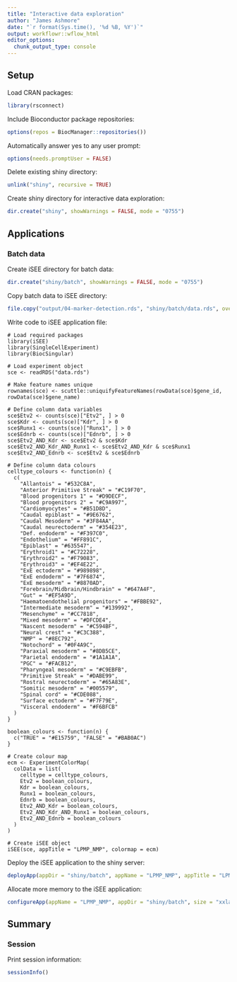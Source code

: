 ```yaml
---
title: "Interactive data exploration"
author: "James Ashmore"
date: "`r format(Sys.time(), '%d %B, %Y')`"
output: workflowr::wflow_html
editor_options:
  chunk_output_type: console
---
```


## Setup

Load CRAN packages:

```r
library(rsconnect)
```

Include Bioconductor package repositories:

```r
options(repos = BiocManager::repositories())
```

Automatically answer yes to any user prompt:

```r
options(needs.promptUser = FALSE)
```

Delete existing shiny directory:

```r
unlink("shiny", recursive = TRUE)
```

Create shiny directory for interactive data exploration:

```r
dir.create("shiny", showWarnings = FALSE, mode = "0755")
```

## Applications {.tabset}

### Batch data

Create iSEE directory for batch data:

```r
dir.create("shiny/batch", showWarnings = FALSE, mode = "0755")
```

Copy batch data to iSEE directory:

```r
file.copy("output/04-marker-detection.rds", "shiny/batch/data.rds", overwrite = TRUE)
```

Write code to iSEE application file:

```cat
# Load required packages
library(iSEE)
library(SingleCellExperiment)
library(BiocSingular)

# Load experiment object
sce <- readRDS("data.rds")

# Make feature names unique
rownames(sce) <- scuttle::uniquifyFeatureNames(rowData(sce)$gene_id, rowData(sce)$gene_name)

# Define column data variables
sce$Etv2 <- counts(sce)["Etv2", ] > 0
sce$Kdr <- counts(sce)["Kdr", ] > 0
sce$Runx1 <- counts(sce)["Runx1", ] > 0
sce$Ednrb <- counts(sce)["Ednrb", ] > 0
sce$Etv2_AND_Kdr <- sce$Etv2 & sce$Kdr
sce$Etv2_AND_Kdr_AND_Runx1 <- sce$Etv2_AND_Kdr & sce$Runx1
sce$Etv2_AND_Ednrb <- sce$Etv2 & sce$Ednrb

# Define column data colours
celltype_colours <- function(n) {
  c(
    "Allantois" = "#532C8A",
    "Anterior Primitive Streak" = "#C19F70",
    "Blood progenitors 1" = "#D9DECF",
    "Blood progenitors 2" = "#C9A997",
    "Cardiomyocytes" = "#B51D8D",
    "Caudal epiblast" = "#9E6762",
    "Caudal Mesoderm" = "#3F84AA",
    "Caudal neurectoderm" = "#354E23",
    "Def. endoderm" = "#F397C0",
    "Endothelium" = "#FF891C",
    "Epiblast" = "#635547",
    "Erythroid1" = "#C72228",
    "Erythroid2" = "#F79083",
    "Erythroid3" = "#EF4E22",
    "ExE ectoderm" = "#989898",
    "ExE endoderm" = "#7F6874",
    "ExE mesoderm" = "#8870AD",
    "Forebrain/Midbrain/Hindbrain" = "#647A4F",
    "Gut" = "#EF5A9D",
    "Haematoendothelial progenitors" = "#FBBE92",
    "Intermediate mesoderm" = "#139992",
    "Mesenchyme" = "#CC7818",
    "Mixed mesoderm" = "#DFCDE4",
    "Nascent mesoderm" = "#C594BF",
    "Neural crest" = "#C3C388",
    "NMP" = "#8EC792",
    "Notochord" = "#0F4A9C",
    "Paraxial mesoderm" = "#8DB5CE",
    "Parietal endoderm" = "#1A1A1A",
    "PGC" = "#FACB12",
    "Pharyngeal mesoderm" = "#C9EBFB",
    "Primitive Streak" = "#DABE99",
    "Rostral neurectoderm" = "#65A83E",
    "Somitic mesoderm" = "#005579",
    "Spinal cord" = "#CDE088",
    "Surface ectoderm" = "#F7F79E",
    "Visceral endoderm" = "#F6BFCB"
  )
}

boolean_colours <- function(n) {
  c("TRUE" = "#E15759", "FALSE" = "#BAB0AC")
}

# Create colour map
ecm <- ExperimentColorMap(
  colData = list(
    celltype = celltype_colours,
    Etv2 = boolean_colours,
    Kdr = boolean_colours,
    Runx1 = boolean_colours,
    Ednrb = boolean_colours,
    Etv2_AND_Kdr = boolean_colours,
    Etv2_AND_Kdr_AND_Runx1 = boolean_colours,
    Etv2_AND_Ednrb = boolean_colours
  )
)

# Create iSEE object
iSEE(sce, appTitle = "LPMP_NMP", colormap = ecm)
```

Deploy the iSEE application to the shiny server:

```r
deployApp(appDir = "shiny/batch", appName = "LPMP_NMP", appTitle = "LPMP_NMP", launch.browser = FALSE, forceUpdate = TRUE)
```

Allocate more memory to the iSEE application:

```r
configureApp(appName = "LPMP_NMP", appDir = "shiny/batch", size = "xxlarge")
```

<!-- ### Atlas data -->

<!-- Create iSEE directory for atlas data: -->

<!-- ```{r} -->
<!-- dir.create("shiny/atlas", showWarnings = FALSE, mode = "0755") -->
<!-- ``` -->

<!-- Copy atlas data to iSEE directory: -->

<!-- ```{r} -->
<!-- file.copy("output/02-atlas-integration.rds", "shiny/atlas/data.rds", overwrite = TRUE) -->
<!-- ``` -->

<!-- Write code to iSEE application file: -->

<!-- ```{cat, engine.opts = list(file = "shiny/atlas/app.R"), class.source = "r"} -->
<!-- # Load required packages -->
<!-- library(iSEE) -->
<!-- library(SingleCellExperiment) -->
<!-- library(BiocSingular) -->

<!-- # Load experiment object -->
<!-- sce <- readRDS("data.rds") -->

<!-- # Make feature names unique -->
<!-- rownames(sce) <- scuttle::uniquifyFeatureNames(rowData(sce)$gene_id, rowData(sce)$gene_name) -->

<!-- # Define column data variables -->
<!-- sce$source <- "ATLAS" -->
<!-- sce$source[sce$batch == "LPMP_EHF"] <- "LPMP_EHF" -->
<!-- sce$source[sce$batch == "LPMP_LHF"] <- "LPMP_LHF" -->
<!-- sce$source[sce$batch == "NMP_EHF"] <- "NMP_EHF" -->
<!-- sce$Etv2 <- counts(sce)["Etv2", ] > 0 -->
<!-- sce$Kdr <- counts(sce)["Kdr", ] > 0 -->
<!-- sce$Runx1 <- counts(sce)["Runx1", ] > 0 -->
<!-- sce$Ednrb <- counts(sce)["Ednrb", ] > 0 -->
<!-- sce$Etv2_AND_Kdr <- sce$Etv2 & sce$Kdr -->
<!-- sce$Etv2_AND_Kdr_AND_Runx1 <- sce$Etv2_AND_Kdr & sce$Runx1 -->
<!-- sce$Etv2_AND_Ednrb <- sce$Etv2 & sce$Ednrb -->

<!-- # Define column data colours -->
<!-- celltype_colours <- function(n) { -->
<!--   c( -->
<!--     "Allantois" = "#532C8A", -->
<!--     "Anterior Primitive Streak" = "#C19F70", -->
<!--     "Blood progenitors 1" = "#D9DECF", -->
<!--     "Blood progenitors 2" = "#C9A997", -->
<!--     "Cardiomyocytes" = "#B51D8D", -->
<!--     "Caudal epiblast" = "#9E6762", -->
<!--     "Caudal Mesoderm" = "#3F84AA", -->
<!--     "Caudal neurectoderm" = "#354E23", -->
<!--     "Def. endoderm" = "#F397C0", -->
<!--     "Endothelium" = "#FF891C", -->
<!--     "Epiblast" = "#635547", -->
<!--     "Erythroid1" = "#C72228", -->
<!--     "Erythroid2" = "#F79083", -->
<!--     "Erythroid3" = "#EF4E22", -->
<!--     "ExE ectoderm" = "#989898", -->
<!--     "ExE endoderm" = "#7F6874", -->
<!--     "ExE mesoderm" = "#8870AD", -->
<!--     "Forebrain/Midbrain/Hindbrain" = "#647A4F", -->
<!--     "Gut" = "#EF5A9D", -->
<!--     "Haematoendothelial progenitors" = "#FBBE92", -->
<!--     "Intermediate mesoderm" = "#139992", -->
<!--     "Mesenchyme" = "#CC7818", -->
<!--     "Mixed mesoderm" = "#DFCDE4", -->
<!--     "Nascent mesoderm" = "#C594BF", -->
<!--     "Neural crest" = "#C3C388", -->
<!--     "NMP" = "#8EC792", -->
<!--     "Notochord" = "#0F4A9C", -->
<!--     "Paraxial mesoderm" = "#8DB5CE", -->
<!--     "Parietal endoderm" = "#1A1A1A", -->
<!--     "PGC" = "#FACB12", -->
<!--     "Pharyngeal mesoderm" = "#C9EBFB", -->
<!--     "Primitive Streak" = "#DABE99", -->
<!--     "Rostral neurectoderm" = "#65A83E", -->
<!--     "Somitic mesoderm" = "#005579", -->
<!--     "Spinal cord" = "#CDE088", -->
<!--     "Surface ectoderm" = "#F7F79E", -->
<!--     "Visceral endoderm" = "#F6BFCB" -->
<!--   ) -->
<!-- } -->

<!-- source_colours <- function(n) { -->
<!--   c("ATLAS" = "#BAB0AC", "LPMP_EHF" = "#4E79A7", "LPMP_LHF" = "#E15759", "NMP_EHF" = "#59A14F") -->
<!-- } -->

<!-- boolean_colours <- function(n) { -->
<!--   c("TRUE" = "#E15759", "FALSE" = "#BAB0AC") -->
<!-- } -->

<!-- # Create colour map -->
<!-- ecm <- ExperimentColorMap( -->
<!-- 	colData = list( -->
<!-- 		celltype = celltype_colours, -->
<!-- 		source = source_colours, -->
<!-- 		Etv2 = boolean_colours, -->
<!-- 		Kdr = boolean_colours, -->
<!-- 		Runx1 = boolean_colours, -->
<!-- 		Ednrb = boolean_colours, -->
<!-- 		Etv2_AND_Kdr = boolean_colours, -->
<!-- 		Etv2_AND_Kdr_AND_Runx1 = boolean_colours, -->
<!-- 		Etv2_AND_Ednrb = boolean_colours -->
<!-- 	) -->
<!-- ) -->

<!-- # Set iSEE options -->
<!-- iSEEOptions$set(downsample = TRUE) -->
<!-- iSEEOptions$set(color.maxlevels = 37) -->

<!-- # Create iSEE object -->
<!-- iSEE(sce, appTitle = "LPMP_NMP_ATLAS", colormap = ecm) -->
<!-- ``` -->

<!-- Deploy the iSEE application to the shiny server: -->

<!-- ```{r} -->
<!-- deployApp(appDir = "shiny/atlas", appName = "LPMP_NMP_ATLAS", appTitle = "LPMP_NMP_ATLAS", launch.browser = FALSE, forceUpdate = TRUE) -->
<!-- ``` -->

<!-- Allocate more memory to the iSEE application: -->

<!-- ```{r} -->
<!-- configureApp(appName = "LPMP_NMP_ATLAS", appDir = "shiny/atlas", size = "xxxlarge") -->
<!-- ``` -->

<!-- ### Human data -->

<!-- Create iSEE directory for human data: -->

<!-- ```{r} -->
<!-- dir.create("shiny/human", showWarnings = FALSE, mode = "0755") -->
<!-- ``` -->

<!-- Copy human data to iSEE directory: -->

<!-- ```{r} -->
<!-- file.copy("output/03-human-integration.rds", "shiny/human/data.rds", overwrite = TRUE) -->
<!-- ``` -->

<!-- Write code to iSEE application file: -->

<!-- ```{cat, engine.opts = list(file = "shiny/human/app.R"), class.source = "r"} -->
<!-- # Load required packages -->
<!-- library(iSEE) -->
<!-- library(SingleCellExperiment) -->
<!-- library(BiocSingular) -->

<!-- # Load experiment object -->
<!-- sce <- readRDS("data.rds") -->

<!-- # Make feature names unique -->
<!-- rownames(sce) <- scuttle::uniquifyFeatureNames(rowData(sce)$Mouse_ID, rowData(sce)$Mouse_Symbol) -->

<!-- # Define column data variables -->
<!-- sce$Etv2 <- counts(sce)["Etv2", ] > 0 -->
<!-- sce$Kdr <- counts(sce)["Kdr", ] > 0 -->
<!-- sce$Runx1 <- counts(sce)["Runx1", ] > 0 -->
<!-- sce$Ednrb <- counts(sce)["Ednrb", ] > 0 -->
<!-- sce$Etv2_AND_Kdr <- sce$Etv2 & sce$Kdr -->
<!-- sce$Etv2_AND_Kdr_AND_Runx1 <- sce$Etv2_AND_Kdr & sce$Runx1 -->
<!-- sce$Etv2_AND_Ednrb <- sce$Etv2 & sce$Ednrb -->

<!-- # Define column data colours -->
<!-- boolean_colours <- function(n) { -->
<!--   c( -->
<!--     "TRUE" = "#E15759", -->
<!--     "FALSE" = "#BAB0AC" -->
<!--   ) -->
<!-- } -->

<!-- # Create colour map -->
<!-- ecm <- ExperimentColorMap( -->
<!--   colData = list( -->
<!--     Etv2 = boolean_colours, -->
<!--     Kdr = boolean_colours, -->
<!--     Runx1 = boolean_colours, -->
<!--     Ednrb = boolean_colours, -->
<!--     Etv2_AND_Kdr = boolean_colours, -->
<!--     Etv2_AND_Kdr_AND_Runx1 = boolean_colours, -->
<!--     Etv2_AND_Ednrb = boolean_colours -->
<!--   ) -->
<!-- ) -->

<!-- # Create iSEE object -->
<!-- iSEE(sce, appTitle = "LPMP_NMP_HUMAN", colormap = ecm) -->
<!-- ``` -->

<!-- Deploy the iSEE application to the shiny server: -->

<!-- ```{r} -->
<!-- deployApp(appDir = "shiny/human", appName = "LPMP_NMP_HUMAN", appTitle = "LPMP_NMP_HUMAN", launch.browser = FALSE, forceUpdate = TRUE) -->
<!-- ``` -->

<!-- Allocate more memory to the iSEE application: -->

<!-- ```{r} -->
<!-- configureApp(appName = "LPMP_NMP_HUMAN", appDir = "shiny/human", size = "xxlarge") -->
<!-- ``` -->

## Summary

### Session

Print session information:

```r
sessionInfo()
```
